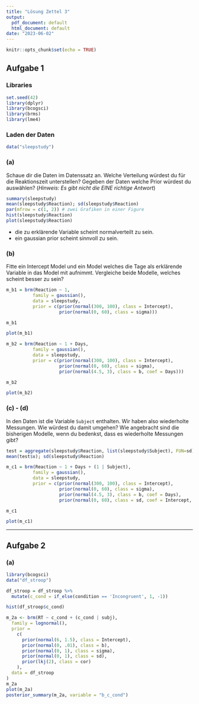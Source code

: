```yaml
---
title: "Lösung Zettel 3"
output:
  pdf_document: default
  html_document: default
date: "2023-06-02"
---
```


```r
knitr::opts_chunk$set(echo = TRUE)
```

## Aufgabe 1

### Libraries
```r
set.seed(42)
library(dplyr)
library(bcogsci)
library(brms)
library(lme4)
```

### Laden der Daten
```r
data("sleepstudy")
```

### (a) 
Schaue dir die Daten im Datenssatz an. Welche Verteilung würdest du für die Reaktionszeit unterstellen? Gegeben der Daten welche Prior würdest du auswählen? $(\textit{Hinweis: Es gibt nicht die EINE richtige Antwort})$

```r
summary(sleepstudy)
mean(sleepstudy$Reaction); sd(sleepstudy$Reaction)
par(mfrow = c(1, 2)) # zwei Grafiken in einer Figure
hist(sleepstudy$Reaction)
plot(sleepstudy$Reaction)
```

- die zu erklärende Variable scheint normalverteilt zu sein.
- ein gaussian prior scheint sinnvoll zu sein.

### (b)
Fitte ein Intercept Model und ein Model welches die Tage als erklärende Variable in das Model mit aufnimmt. Vergleiche beide Modelle, welches scheint besser zu sein?

```r
m_b1 = brm(Reaction ~ 1,
          family = gaussian(),
          data = sleepstudy,
          prior = c(prior(normal(300, 100), class = Intercept),
                    prior(normal(0, 60), class = sigma)))

m_b1

plot(m_b1)

```

```r
m_b2 = brm(Reaction ~ 1 + Days,
          family = gaussian(),
          data = sleepstudy,
          prior = c(prior(normal(300, 100), class = Intercept),
                    prior(normal(0, 60), class = sigma),
                    prior(normal(4.5, 3), class = b, coef = Days)))

m_b2

plot(m_b2)
```

### (c) - (d)
In den Daten ist die Variable `Subject` enthalten. Wir haben also wiederholte Messungen. 
Wie würdest du damit umgehen? Wie angebracht sind die bisherigen Modelle, wenn du bedenkst, dass es wiederholte Messungen gibt?

```r
test = aggregate(sleepstudy$Reaction, list(sleepstudy$Subject), FUN=sd)    # SD pro Gruppe
mean(test$x); sd(sleepstudy$Reaction)
```

```r
m_c1 = brm(Reaction ~ 1 + Days + (1 | Subject),
          family = gaussian(),
          data = sleepstudy,
          prior = c(prior(normal(300, 100), class = Intercept),
                    prior(normal(0, 60), class = sigma),
                    prior(normal(4.5, 3), class = b, coef = Days),
                    prior(normal(0, 60), class = sd, coef = Intercept, group = Subject)))

m_c1

plot(m_c1)
```

---

## Aufgabe 2



### (a)
```r
library(bcogsci)
data("df_stroop")

df_stroop = df_stroop %>%
  mutate(c_cond = if_else(condition == 'Incongruent', 1, -1))

```

```r
hist(df_stroop$c_cond)
```

```r

m_2a <- brm(RT ~ c_cond + (c_cond | subj),
  family = lognormal(),
  prior =
    c(
      prior(normal(6, 1.5), class = Intercept),
      prior(normal(0, .01), class = b),
      prior(normal(0, 1), class = sigma),
      prior(normal(0, 1), class = sd),
      prior(lkj(2), class = cor)
    ),
  data = df_stroop
)
m_2a
plot(m_2a)
posterior_summary(m_2a, variable = "b_c_cond")
```